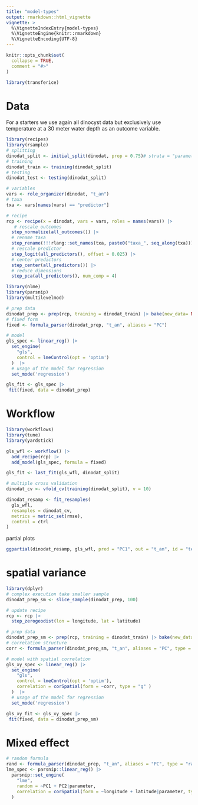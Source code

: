 ```yaml
---
title: "model-types"
output: rmarkdown::html_vignette
vignette: >
  %\VignetteIndexEntry{model-types}
  %\VignetteEngine{knitr::rmarkdown}
  %\VignetteEncoding{UTF-8}
---
```


```r
knitr::opts_chunk$set(
  collapse = TRUE,
  comment = "#>"
)
```

```r
library(transferice)
```

# Data

For a starters we use again all dinocyst data but exclusively use temperature at a 30 meter water depth as an outcome variable.


```r
library(recipes)
library(rsample)
# splitting
dinodat_split <- initial_split(dinodat, prop = 0.75)# strata = "parameter") 
# training
dinodat_train <- training(dinodat_split)
# testing
dinodat_test <- testing(dinodat_split)

# variables
vars <- role_organizer(dinodat, "t_an")
# taxa
txa <- vars[names(vars) == "predictor"]

# recipe
rcp <- recipe(x = dinodat, vars = vars, roles = names(vars)) |> 
   # rescale outcomes
  step_normalize(all_outcomes()) |> 
  # rename taxa
  step_rename(!!!rlang::set_names(txa, paste0("taxa_", seq_along(txa)))) |> 
  # rescale predictor
  step_logit(all_predictors(), offset = 0.025) |> 
  # center predictors
  step_center(all_predictors()) |> 
  # reduce dimensions
  step_pca(all_predictors(), num_comp = 4) 

```


```r
library(nlme)
library(parsnip)
library(multilevelmod)

# prep data
dinodat_prep <- prep(rcp, training = dinodat_train) |> bake(new_data= NULL)
# fixed form
fixed <- formula_parser(dinodat_prep, "t_an", aliases = "PC")

# model
gls_spec <- linear_reg() |> 
  set_engine(
    "gls",  
    control = lmeControl(opt = 'optim')
  )  |> 
  # usage of the model for regression
  set_mode('regression')

gls_fit <- gls_spec |> 
 fit(fixed, data = dinodat_prep)

```


# Workflow


```r
library(workflows)
library(tune)
library(yardstick)

gls_wfl <- workflow() |> 
  add_recipe(rcp) |> 
  add_model(gls_spec, formula = fixed) 

gls_fit <- last_fit(gls_wfl, dinodat_split)

# multiple cross validation
dinodat_cv <- vfold_cv(training(dinodat_split), v = 10)

dinodat_resamp <- fit_resamples(
  gls_wfl, 
  resamples = dinodat_cv,  
  metrics = metric_set(rmse), 
  control = ctrl
)
```


partial plots
 
```r
ggpartial(dinodat_resamp, gls_wfl, pred = "PC1", out = "t_an", id = "test", plot_type = "static")
```


# spatial variance

```r
library(dplyr)
# complex execution take smaller sample
dinodat_prep_sm <- slice_sample(dinodat_prep, 100)

# update recipe
rcp <- rcp |> 
  step_zerogeodist(lon = longitude, lat = latitude)

# prep data
dinodat_prep_sm <- prep(rcp, training = dinodat_train) |> bake(new_data= NULL)
# correlation structure
corr <- formula_parser(dinodat_prep_sm, "t_an", aliases = "PC", type = "correlation")

# model with spatial correlation
gls_xy_spec <- linear_reg() |> 
  set_engine(
    "gls",  
    control = lmeControl(opt = 'optim'),
    correlation = corSpatial(form = ~corr, type = "g" )
  )  |> 
  # usage of the model for regression
  set_mode('regression')

gls_xy_fit <- gls_xy_spec |> 
 fit(fixed, data = dinodat_prep_sm)
```


# Mixed effect

```r
# random formula
rand <- formula_parser(dinodat_prep, "t_an", aliases = "PC", type = "random")
lme_spec <- parsnip::linear_reg() |> 
  parsnip::set_engine(
    "lme", 
    random = ~PC1 + PC2|parameter, 
    correlation = corSpatial(form = ~longitude + latitude|parameter, type = "g" )
  )
```